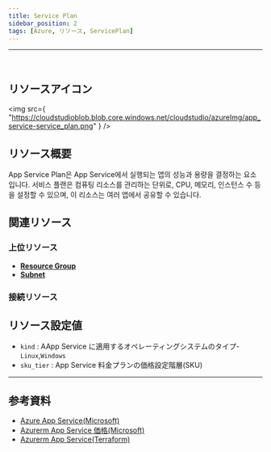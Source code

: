 ```yaml
---
title: Service Plan
sidebar_position: 2
tags: [Azure, リソース, ServicePlan]
---
```


<hr />
<br />

## リソースアイコン

<img
    src={
        "https://cloudstudioblob.blob.core.windows.net/cloudstudio/azureImg/app_service-service_plan.png"
    }
/>

## リソース概要

App Service Plan은 App Service에서 실행되는 앱의 성능과 용량을 결정하는 요소입니다.
서비스 플랜은 컴퓨팅 리소스를 관리하는 단위로, CPU, 메모리, 인스턴스 수 등을 설정할 수 있으며, 이 리소스는 여러 앱에서 공유할 수 있습니다.

## 関連リソース

### 上位リソース

-   [**Resource Group**](https://docs.cstudio.app/ja/docs/resource/azure/Base/ResourceGroup)
-   [**Subnet**](https://docs.cstudio.app/ja/docs/resource/azure/Network/Subnet)

### 接続リソース

## リソース設定値

-   `kind` : AApp Service に適用するオペレーティングシステムのタイプ- `Linux`,`Windows`
-   `sku_tier` : App Service 料金プランの価格設定階層(SKU)

---

## 参考資料

-   [Azure App Service(Microsoft)](https://learn.microsoft.com/ko-kr/azure/app-service/overview)
-   [Azurerm App Service 価格(Microsoft)](https://azure.microsoft.com/ko-kr/pricing/details/app-service/windows/)
-   [Azurerm App Service(Terraform)](https://registry.terraform.io/providers/hashicorp/azurerm/latest/docs/resources/app_service)
